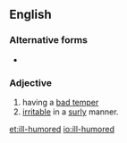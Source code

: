 ==English==

===Alternative forms===
* {{l|en|ill-humoured}}

===Adjective===
{{en-adj}}
# having a [[bad temper]]
# [[irritable]] in a [[surly]] manner.

[[et:ill-humored]]
[[io:ill-humored]]